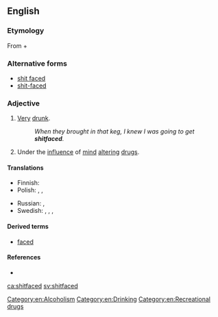 ==English==

===Etymology===
From {{term|shit||lang=en}} + {{term|faced||lang=en}}

===Alternative forms===
* [[shit faced]]
* [[shit-faced]]

===Adjective===
{{en-adj}}

# {{context|vulgar|lang=en}} [[very|Very]] [[drunk]].
#: ''When they brought in that keg, I knew I was going to get '''shitfaced'''.''
# {{context|vulgar|lang=en}} Under the [[influence]] of [[mind]] [[altering]] [[drugs]].

====Translations====
{{trans-top|very drunk}}
* Finnish: {{t|fi|perseet olalla}}
* Polish: {{t+|pl|najebany}}, {{t|pl|napierdolony}}, {{t|pl|nabzdryngolony}}
{{trans-mid}}
* Russian: {{t|ru|[[пья́ный]] [[вдрызг]]}}, {{t|ru|[[бухо́й]] [[в]] [[жопа|жо́пу]]}} {{qualifier|vulgar}}
* Swedish: {{t+|sv|stupfull}}, {{t+|sv|dyngrak}}, {{t|sv|asfull}}, {{t|sv|skitfull}}
{{trans-bottom}}

====Derived terms====
* [[faced]]

====References====
* {{R:American Heritage 2000}}

[[Category:en:Alcoholism]]
[[Category:en:Drinking]]
[[Category:en:Recreational drugs]]

[[ca:shitfaced]]
[[sv:shitfaced]]
